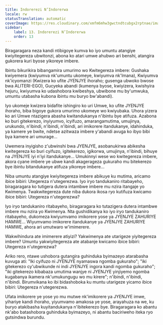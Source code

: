 ```yaml
---
title: Indorerezi N’Indorerwa
locale: rw
statusTranslation: automatic
coverImage: https://res.cloudinary.com/xmfm6mhw3gwctndtcubgx2rptnae/image/upload/v1740468922/small_cover_tratado_de_psicologia_revolucionaria_a4c0dca4e0.webp
sidebar:
    label: 13. Indorerezi N’Indorerwa
    order: 13
---
```

Biragaragara neza kandi ntibigoye kumva ko iyo umuntu atangiye kwiyitegereza ubwitonzi, abona ko atari umwe ahubwo ari benshi, atangira gukorera kuri byose yikoreye imbere.

Ibintu bikurikira bibangamira umurimo wo Kwitegereza imbere: Gushaka kwiyemera (kwiyumva nk'umuntu ukomeye, kwiyumva nk'Imana), Kwiyumva nk'icyomanzi (Kwizera ko ufite JYENJYE ihoraho; gusenga ubwoko bwose bwa ALITERI-EGO), Gucyeka abandi (kumenya byose, kwiyizera, kwishyira hejuru, kwiyumva ko udashobora kwibeshya, ubwibone mu by'umwuka, umuntu utabasha kubona ibintu mu buryo bw'abandi).

Iyo ukomeje kwizera bidafite ishingiro ko uri Umwe, ko ufite JYENJYE ihoraho, biba bigoye gukora umurimo ukomeye wo kwiyubaka. Uhora yizera ko ari Umwe ntazigera abasha kwitandukanya n'ibintu bye atifuza. Azabona ko buri gitekerezo, inyiyumvo, icyifuzo, amarangamutima, umujinya, urukundo, n'ibindi, n'ibindi, n'ibindi, ari imikorere itandukanye, idahinduka, ya kamere ye bwite, ndetse azitwaza imbere y'abandi avuga ko ibyo bibi bya kamere ari umurage...

Uwemera inyigisho z'ubwinshi bwa JYENJYE, asobanukirwa abikesha kwitegereza ko buri cyifuzo, igitekerezo, igikorwa, umujinya, n'ibindi, bihuye na JYENJYE iyi n'iyi itandukanye... Umukinnyi wese wo kwitegereza imbere, akora cyane imbere ye ubwe kandi akagerageza gukuraho mu bitekerezo bye ibintu bitandukanye atifuza yikoreye imbere...

Niba umuntu atangiye kwiyitegereza imbere abikuye ku mutima, aricamo ibice bibiri: Utegereza n'utegerezwa. Iyo iryo tandukaniro ritabayeho, biragaragara ko tutigera dutera intambwe imbere mu nzira itangaje yo Kwimenya. Twakwitegereza dute niba dukora ikosa ryo kutifuza kwicamo ibice bibiri: Utegereza n'utegerezwa?

Iyo iryo tandukaniro ritabayeho, biragaragara ko tutazigera dutera intambwe imbere mu nzira yo Kwimenya. Nta gushidikanya ko iyo iryo tandukaniro ritabayeho, dukomeza kwiyumvamo imikorere yose ya JYENJYE ZAHURIYE HAMWE... Wiyumvamo imikorere itandukanye ya JYENJYE ZAHURIYE HAMWE, ahora ari umutwaro w'imimerere.

Wakwihindura ate imimerere atiyizi? Yakwimenya ate utarigeze yiyitegereza imbere? Umuntu yakwiyitegereza ate atabanje kwicamo ibice bibiri: Utegereza n'utegerezwa?

Ariko rero, ntawe ushobora gutangira guhinduka byimazeyo atarabasha kuvuga ati: "Iki cyifuzo ni JYENJYE nyamaswa ngomba gukuraho"; "iki gitekerezo cy'ubwikunde ni indi JYENJYE ingora kandi ngomba gukuraho"; "iki gitekerezo kibabaza umutima wanjye ni JYENJYE yinjiyemo ngomba kugabanya ikamera nk'umukungugu wo mu kirere"; n'ibindi, n'ibindi, n'ibindi. Birumvikana ko ibi bidashoboka ku muntu utarigeze yicamo ibice bibiri: Utegereza n'utegerezwa.

Ufata imikorere ye yose yo mu mutwe nk'imikorere ya JYENJYE imwe, yihariye kandi ihoraho, yiyumvamo amakosa ye yose, arayahuza na we, ku buryo atakibasha kuyitandukanya n'ibitekerezo bye. Biragaragara ko abantu nk'abo batashobora guhinduka byimazeyo, ni abantu baciriweho iteka ryo gutsindwa burundu.

